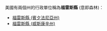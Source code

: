 美國有兩個州的行政單位稱為'''福雷斯縣''' (意即森林)：
* [[福雷斯縣_(賓夕法尼亞州)|福雷斯縣 (賓夕法尼亞州)]]
* [[福雷斯縣_(威斯康辛州)|福雷斯縣 (威斯康辛州)]]
{{disambig|F福雷斯縣|Cat=四字县名消歧义}}